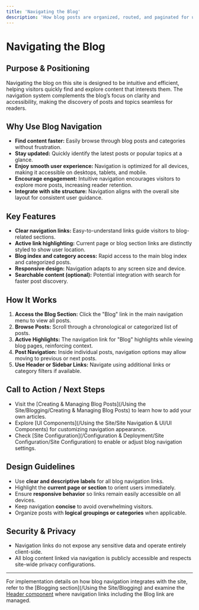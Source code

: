 ```yaml
---
title: 'Navigating the Blog'
description: 'How blog posts are organized, routed, and paginated for users.'
---
```


# Navigating the Blog

## Purpose & Positioning

Navigating the blog on this site is designed to be intuitive and efficient, helping visitors quickly find and explore content that interests them. The navigation system complements the blog’s focus on clarity and accessibility, making the discovery of posts and topics seamless for readers.

## Why Use Blog Navigation

- **Find content faster:** Easily browse through blog posts and categories without frustration.
- **Stay updated:** Quickly identify the latest posts or popular topics at a glance.
- **Enjoy smooth user experience:** Navigation is optimized for all devices, making it accessible on desktops, tablets, and mobile.
- **Encourage engagement:** Intuitive navigation encourages visitors to explore more posts, increasing reader retention.
- **Integrate with site structure:** Navigation aligns with the overall site layout for consistent user guidance.

## Key Features

- **Clear navigation links:** Easy-to-understand links guide visitors to blog-related sections.
- **Active link highlighting:** Current page or blog section links are distinctly styled to show user location.
- **Blog index and category access:** Rapid access to the main blog index and categorized posts.
- **Responsive design:** Navigation adapts to any screen size and device.
- **Searchable content (optional):** Potential integration with search for faster post discovery.

## How It Works

1. **Access the Blog Section:** Click the "Blog" link in the main navigation menu to view all posts.
2. **Browse Posts:** Scroll through a chronological or categorized list of posts.
3. **Active Highlights:** The navigation link for "Blog" highlights while viewing blog pages, reinforcing context.
4. **Post Navigation:** Inside individual posts, navigation options may allow moving to previous or next posts.
5. **Use Header or Sidebar Links:** Navigate using additional links or category filters if available.

## Call to Action / Next Steps

- Visit the [Creating & Managing Blog Posts](/Using the Site/Blogging/Creating & Managing Blog Posts) to learn how to add your own articles.
- Explore [UI Components](/Using the Site/Site Navigation & UI/UI Components) for customizing navigation appearance.
- Check [Site Configuration](/Configuration & Deployment/Site Configuration/Site Configuration) to enable or adjust blog navigation settings.

## Design Guidelines

- Use **clear and descriptive labels** for all blog navigation links.
- Highlight the **current page or section** to orient users immediately.
- Ensure **responsive behavior** so links remain easily accessible on all devices.
- Keep navigation **concise** to avoid overwhelming visitors.
- Organize posts with **logical groupings or categories** when applicable.

## Security & Privacy

- Navigation links do not expose any sensitive data and operate entirely client-side.
- All blog content linked via navigation is publicly accessible and respects site-wide privacy configurations.

---

For implementation details on how blog navigation integrates with the site, refer to the [Blogging section](/Using the Site/Blogging) and examine the [Header component](src/components/Header.astro) where navigation links including the Blog link are managed.